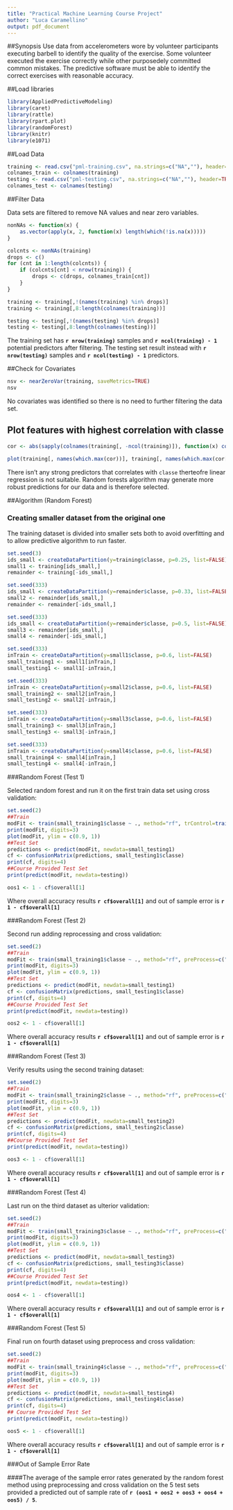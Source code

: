 ```yaml
---
title: "Practical Machine Learning Course Project"
author: "Luca Caramellino"
output: pdf_document
---
```


##Synopsis
Use data from accelerometers wore by volunteer participants executing barbell to identify the quality of the exercise. Some volunteer executed the exercise correctly while other purposedely committed common mistakes. The predictive software must be able to identify the correct exercises with reasonable accuracy.   

##Load libraries
```r
library(AppliedPredictiveModeling)
library(caret)
library(rattle)
library(rpart.plot)
library(randomForest)
library(knitr)
library(e1071)
```

##Load Data
```r
training <- read.csv("pml-training.csv", na.strings=c("NA",""), header=TRUE)
colnames_train <- colnames(training)
testing <- read.csv("pml-testing.csv", na.strings=c("NA",""), header=TRUE)
colnames_test <- colnames(testing)
```

##Filter Data

Data sets are filtered to remove NA values and near zero variables.

```r
nonNAs <- function(x) {
    as.vector(apply(x, 2, function(x) length(which(!is.na(x)))))
}

colcnts <- nonNAs(training)
drops <- c()
for (cnt in 1:length(colcnts)) {
    if (colcnts[cnt] < nrow(training)) {
        drops <- c(drops, colnames_train[cnt])
    }
}

training <- training[,!(names(training) %in% drops)]
training <- training[,8:length(colnames(training))]

testing <- testing[,!(names(testing) %in% drops)]
testing <- testing[,8:length(colnames(testing))]
```

The training set has __`r nrow(training)`__ samples and __`r ncol(training) - 1`__ potential predictors after filtering. The testing set result instead with __`r nrow(testing)`__ samples and __`r ncol(testing) - 1`__ predictors.

##Check for Covariates
```r
nsv <- nearZeroVar(training, saveMetrics=TRUE)
nsv
```
No covariates was identified so there is no need to further filtering the data set.

## Plot features with highest correlation with classe

```r
cor <- abs(sapply(colnames(training[, -ncol(training)]), function(x) cor(as.numeric(training[, x]), as.numeric(training$classe), method = "spearman")))

plot(training[, names(which.max(cor))], training[, names(which.max(cor[-which.max(cor)]))], col = training$classe, pch = 19, cex = 0.1, xlab = names(which.max(cor)), ylab = names(which.max(cor[-which.max(cor)])))
```

There isn't any strong predictors that correlates with `classe` therteofre linear regression is not suitable. Random forests algorithm may generate more robust predictions for our data and is therefore selected. 

##Algorithm (Random Forest)

### Creating smaller dataset from the original one

The training dataset is divided into smaller sets both to avoid overfitting and to allow predictive algorithm to run faster.

```r
set.seed(3)
ids_small <- createDataPartition(y=training$classe, p=0.25, list=FALSE)
small1 <- training[ids_small,]
remainder <- training[-ids_small,]

set.seed(333)
ids_small <- createDataPartition(y=remainder$classe, p=0.33, list=FALSE)
small2 <- remainder[ids_small,]
remainder <- remainder[-ids_small,]

set.seed(333)
ids_small <- createDataPartition(y=remainder$classe, p=0.5, list=FALSE)
small3 <- remainder[ids_small,]
small4 <- remainder[-ids_small,]

set.seed(333)
inTrain <- createDataPartition(y=small1$classe, p=0.6, list=FALSE)
small_training1 <- small1[inTrain,]
small_testing1 <- small1[-inTrain,]

set.seed(333)
inTrain <- createDataPartition(y=small2$classe, p=0.6, list=FALSE)
small_training2 <- small2[inTrain,]
small_testing2 <- small2[-inTrain,]

set.seed(333)
inTrain <- createDataPartition(y=small3$classe, p=0.6, list=FALSE)
small_training3 <- small3[inTrain,]
small_testing3 <- small3[-inTrain,]

set.seed(333)
inTrain <- createDataPartition(y=small4$classe, p=0.6, list=FALSE)
small_training4 <- small4[inTrain,]
small_testing4 <- small4[-inTrain,]
```

###Random Forest (Test 1)

Selected random forest and run it on the first train data set using cross validation:

```r
set.seed(2)
##Train
modFit <- train(small_training1$classe ~ ., method="rf", trControl=trainControl(method = "cv", number = 4), data=small_training1)
print(modFit, digits=3)
plot(modFit, ylim = c(0.9, 1))
##Test Set
predictions <- predict(modFit, newdata=small_testing1)
cf <- confusionMatrix(predictions, small_testing1$classe)
print(cf, digits=4)
##Course Provided Test Set
print(predict(modFit, newdata=testing))

oos1 <- 1 - cf$overall[1]
```

Where overall accuracy results __`r cf$overall[1]`__ and out of sample error is __`r 1 - cf$overall[1]`__

###Random Forest (Test 2)

Second run adding reprocessing and cross validation:

```r
set.seed(2)
##Train
modFit <- train(small_training1$classe ~ ., method="rf", preProcess=c("center", "scale"), trControl=trainControl(method = "cv", number = 4), data=small_training1)
print(modFit, digits=3)
plot(modFit, ylim = c(0.9, 1))
##Test Set
predictions <- predict(modFit, newdata=small_testing1)
cf <- confusionMatrix(predictions, small_testing1$classe)
print(cf, digits=4)
##Course Provided Test Set
print(predict(modFit, newdata=testing))

oos2 <- 1 - cf$overall[1]
```

Where overall accuracy results __`r cf$overall[1]`__ and out of sample error is __`r 1 - cf$overall[1]`__

###Random Forest (Test 3)

Verify results using the second training dataset:

```r
set.seed(2)
##Train
modFit <- train(small_training2$classe ~ ., method="rf", preProcess=c("center", "scale"), trControl=trainControl(method = "cv", number = 4), data=small_training2)
print(modFit, digits=3)
plot(modFit, ylim = c(0.9, 1))
##Test Set
predictions <- predict(modFit, newdata=small_testing2)
cf <- confusionMatrix(predictions, small_testing2$classe)
print(cf, digits=4)
##Course Provided Test Set
print(predict(modFit, newdata=testing))

oos3 <- 1 - cf$overall[1]
```

Where overall accuracy results __`r cf$overall[1]`__ and out of sample error is __`r 1 - cf$overall[1]`__

###Random Forest (Test 4)

Last run on the third dataset as ulterior validation:

```r
set.seed(2)
##Train
modFit <- train(small_training3$classe ~ ., method="rf", preProcess=c("center", "scale"), trControl=trainControl(method = "cv", number = 4), data=small_training3)
print(modFit, digits=3)
plot(modFit, ylim = c(0.9, 1))
##Test Set
predictions <- predict(modFit, newdata=small_testing3)
cf <- confusionMatrix(predictions, small_testing3$classe)
print(cf, digits=4)
##Course Provided Test Set
print(predict(modFit, newdata=testing))

oos4 <- 1 - cf$overall[1]
```

Where overall accuracy results __`r cf$overall[1]`__ and out of sample error is __`r 1 - cf$overall[1]`__

###Random Forest (Test 5)

Final run on fourth dataset using preprocess and cross validation:

```r
set.seed(2)
##Train
modFit <- train(small_training4$classe ~ ., method="rf", preProcess=c("center", "scale"), trControl=trainControl(method = "cv", number = 4), data=small_training4)
print(modFit, digits=3)
plot(modFit, ylim = c(0.9, 1))
##Test Set
predictions <- predict(modFit, newdata=small_testing4)
cf <- confusionMatrix(predictions, small_testing4$classe)
print(cf, digits=4)
## Course Provided Test Set
print(predict(modFit, newdata=testing))

oos5 <- 1 - cf$overall[1]
```

Where overall accuracy results __`r cf$overall[1]`__ and out of sample error is __`r 1 - cf$overall[1]`__

###Out of Sample Error Rate

####The average of the sample error rates generated by the random forest method using preprocessing and cross validation on the 5 test sets provided a predicted out of sample rate of __`r (oos1 + oos2 + oos3 + oos4 + oos5) / 5`__.


